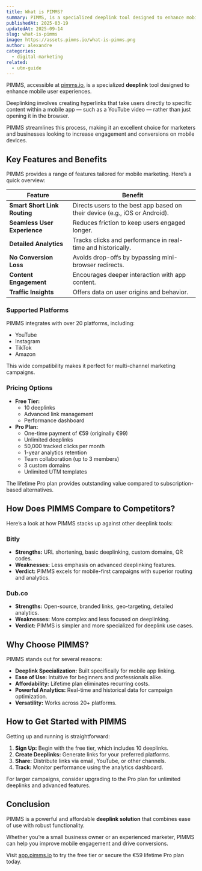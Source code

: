 ```yaml
---
title: What is PIMMS?
summary: PIMMS, is a specialized deeplink tool designed to enhance mobile user experiences.
publishedAt: 2025-03-19
updatedAt: 2025-09-14
slug: what-is-pimms
image: https://assets.pimms.io/what-is-pimms.png
author: alexandre
categories:
  - digital-marketing
related:
  - utm-guide
---
```


PIMMS, accessible at [pimms.io](https://pimms.io), is a specialized **deeplink** tool designed to enhance mobile user experiences. 

Deeplinking involves creating hyperlinks that take users directly to specific content within a mobile app — such as a YouTube video — rather than just opening it in the browser. 

PIMMS streamlines this process, making it an excellent choice for marketers and businesses looking to increase engagement and conversions on mobile devices.

## Key Features and Benefits

PIMMS provides a range of features tailored for mobile marketing. Here’s a quick overview:

| **Feature**                  | **Benefit**                                                                 |
|------------------------------|-----------------------------------------------------------------------------|
| **Smart Short Link Routing** | Directs users to the best app based on their device (e.g., iOS or Android). |
| **Seamless User Experience** | Reduces friction to keep users engaged longer.                            |
| **Detailed Analytics**       | Tracks clicks and performance in real-time and historically.              |
| **No Conversion Loss**       | Avoids drop-offs by bypassing mini-browser redirects.                     |
| **Content Engagement**       | Encourages deeper interaction with app content.                           |
| **Traffic Insights**         | Offers data on user origins and behavior.                                 |

### Supported Platforms
PIMMS integrates with over 20 platforms, including:
- YouTube
- Instagram
- TikTok
- Amazon

This wide compatibility makes it perfect for multi-channel marketing campaigns.

### Pricing Options
- **Free Tier:**
  - 10 deeplinks
  - Advanced link management
  - Performance dashboard
- **Pro Plan:**
  - One-time payment of €59 (originally €99)
  - Unlimited deeplinks
  - 50,000 tracked clicks per month
  - 1-year analytics retention
  - Team collaboration (up to 3 members)
  - 3 custom domains
  - Unlimited UTM templates

The lifetime Pro plan provides outstanding value compared to subscription-based alternatives.

## How Does PIMMS Compare to Competitors?

Here’s a look at how PIMMS stacks up against other deeplink tools:

### Bitly
- **Strengths:** URL shortening, basic deeplinking, custom domains, QR codes.
- **Weaknesses:** Less emphasis on advanced deeplinking features.
- **Verdict:** PIMMS excels for mobile-first campaigns with superior routing and analytics.

### Dub.co
- **Strengths:** Open-source, branded links, geo-targeting, detailed analytics.
- **Weaknesses:** More complex and less focused on deeplinking.
- **Verdict:** PIMMS is simpler and more specialized for deeplink use cases.

## Why Choose PIMMS?

PIMMS stands out for several reasons:
- **Deeplink Specialization:** Built specifically for mobile app linking.
- **Ease of Use:** Intuitive for beginners and professionals alike.
- **Affordability:** Lifetime plan eliminates recurring costs.
- **Powerful Analytics:** Real-time and historical data for campaign optimization.
- **Versatility:** Works across 20+ platforms.

## How to Get Started with PIMMS

Getting up and running is straightforward:
1. **Sign Up:** Begin with the free tier, which includes 10 deeplinks.
2. **Create Deeplinks:** Generate links for your preferred platforms.
3. **Share:** Distribute links via email, YouTube, or other channels.
4. **Track:** Monitor performance using the analytics dashboard.

For larger campaigns, consider upgrading to the Pro plan for unlimited deeplinks and advanced features.

## Conclusion

PIMMS is a powerful and affordable **deeplink solution** that combines ease of use with robust functionality. 

Whether you’re a small business owner or an experienced marketer, PIMMS can help you improve mobile engagement and drive conversions. 

Visit [app.pimms.io](https://app.pimms.io/register) to try the free tier or secure the €59 lifetime Pro plan today.